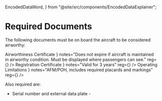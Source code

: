  EncodedDataWord,
} from "@site/src/components/EncodedDataExplainer";

# Required Documents

The following documents must be on board the aircraft to be considered
airworthy:

<Acronym>
  <AcronymRow
    letter="A"
    title={
      <a href="/docs/topics/airworthiness/airworthiness/certificate">
        Airworthiness Certificate
      </a>
    }
    notes="Does not expire if aircraft is maintained in airworthy condition. Must be displayed where passengers can see."
    reg={<Reg part="91.203" />}
  />
  <AcronymRow
    letter="R"
    title={
      <a href="/docs/topics/airworthiness/documents/registration">
        Registration Certificate
      </a>
    }
    notes="Valid for 3 years"
    reg={<Reg part="91.203" />}
  />
  <AcronymRow
    letter="R"
    title="FCC Radio Station License"
    notes="Required for flights outside the U.S."
  />
  <AcronymRow
    letter="O"
    title={
      <a href="/docs/topics/airworthiness/documents/afms">
        Operating Limitations
      </a>
    }
    notes="AFM/POH, includes required placards and markings"
    reg={<Reg part="91.9" />}
  />
  <AcronymRow letter="W" title="Weight and Balance information" />
</Acronym>

Also required are:

- Serial number and external data plate - <Reg part="45.11" />
